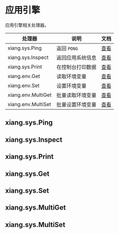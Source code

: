 # 应用引擎

应用引擎相关处理器。

| 处理器             | 说明             | 文档                                    |
| ------------------ | ---------------- | --------------------------------------- |
| xiang.sys.Ping     | 返回 `PONG`      | [查看](#xiang.sys.Ping) |
| xiang.sys.Inspect  | 返回应用系统信息 | [查看](#xiang.sys.Inspect) |
| xiang.sys.Print    | 在控制台打印数据 | [查看](#xiang.sys.Print) |
| xiang.env.Get      | 读取环境变量     | [查看](#xiang.sys.Get) |
| xiang.env.Set      | 设置环境变量     | [查看](#xiang.sys.Set) |
| xiang.env.MultiGet | 批量读取环境变量 | [查看](#xiang.sys.MultiGet) |
| xiang.env.MultiSet | 批量设置环境变量 | [查看](#xiang.sys.MultiSet) |

## xiang.sys.Ping

## xiang.sys.Inspect

## xiang.sys.Print

## xiang.sys.Get

## xiang.sys.Set

## xiang.sys.MultiGet

## xiang.sys.MultiSet






